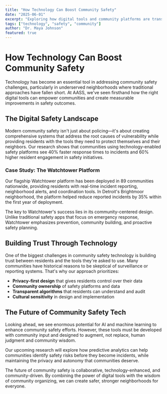 ```yaml
---
title: "How Technology Can Boost Community Safety"
date: "2025-06-01"
excerpt: "Exploring how digital tools and community platforms are transforming neighborhood safety across Black communities."
tags: ["technology", "safety", "community"]
author: "Dr. Maya Johnson"
featured: true
---
```


# How Technology Can Boost Community Safety

Technology has become an essential tool in addressing community safety challenges, particularly in underserved neighborhoods where traditional approaches have fallen short. At AASS, we've seen firsthand how the right digital tools can empower communities and create measurable improvements in safety outcomes.

## The Digital Safety Landscape

Modern community safety isn't just about policing—it's about creating comprehensive systems that address the root causes of vulnerability while providing residents with the tools they need to protect themselves and their neighbors. Our research shows that communities using technology-enabled safety platforms see 40% faster response times to incidents and 60% higher resident engagement in safety initiatives.

### Case Study: The Watchtower Platform

Our flagship Watchtower platform has been deployed in 89 communities nationwide, providing residents with real-time incident reporting, neighborhood alerts, and coordination tools. In Detroit's Brightmoor neighborhood, the platform helped reduce reported incidents by 35% within the first year of deployment.

The key to Watchtower's success lies in its community-centered design. Unlike traditional safety apps that focus on emergency response, Watchtower emphasizes prevention, community building, and proactive safety planning.

## Building Trust Through Technology

One of the biggest challenges in community safety technology is building trust between residents and the tools they're asked to use. Many communities have historical reasons to be skeptical of surveillance or reporting systems. That's why our approach prioritizes:

- **Privacy-first design** that gives residents control over their data
- **Community ownership** of safety platforms and data
- **Transparent algorithms** that residents can understand and audit
- **Cultural sensitivity** in design and implementation

## The Future of Community Safety Tech

Looking ahead, we see enormous potential for AI and machine learning to enhance community safety efforts. However, these tools must be developed with community input and designed to augment, not replace, human judgment and community wisdom.

Our upcoming research will explore how predictive analytics can help communities identify safety risks before they become incidents, while maintaining the privacy and autonomy that communities deserve.

The future of community safety is collaborative, technology-enhanced, and community-driven. By combining the power of digital tools with the wisdom of community organizing, we can create safer, stronger neighborhoods for everyone.
